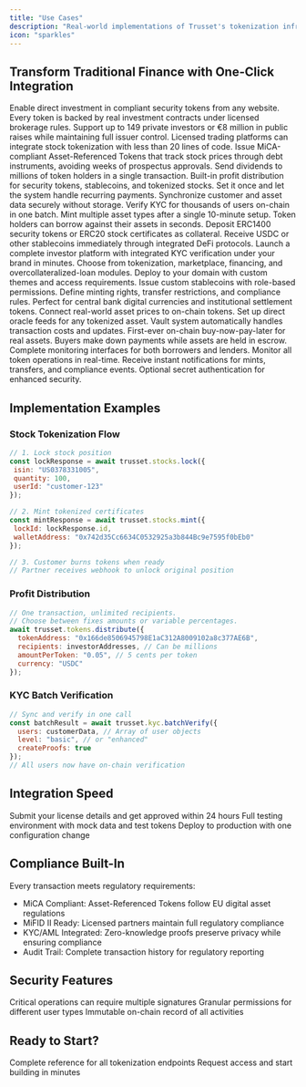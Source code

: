```yaml
---
title: "Use Cases"
description: "Real-world implementations of Trusset's tokenization infrastructure"
icon: "sparkles"
---
```


## Transform Traditional Finance with One-Click Integration

<CardGroup cols={2}>
 <Card title="Integrate an 'Invest Now' Button" icon="hand-holding-dollar">
   Enable direct investment in compliant security tokens from any website. Every token is backed by real investment contracts under licensed brokerage rules. Support up to 149 private investors or €8 million in public raises while maintaining full issuer control.
 </Card>

 <Card title="Add 'Tokenize It' to Banking Platforms" icon="building-columns">
   Licensed trading platforms can integrate stock tokenization with less than 20 lines of code. Issue MiCA-compliant Asset-Referenced Tokens that track stock prices through debt instruments, avoiding weeks of prospectus approvals.
 </Card>

 <Card title="Distribute Profits Automatically" icon="chart-line">
   Send dividends to millions of token holders in a single transaction. Built-in profit distribution for security tokens, stablecoins, and tokenized stocks. Set it once and let the system handle recurring payments.
 </Card>

 <Card title="Batch Tokenization via Backend Sync" icon="link">
   Synchronize customer and asset data securely without storage. Verify KYC for thousands of users on-chain in one batch. Mint multiple asset types after a single 10-minute setup.
 </Card>

 <Card title="Enable Instant Liquidity" icon="droplet">
   Token holders can borrow against their assets in seconds. Deposit ERC1400 security tokens or ERC20 stock certificates as collateral. Receive USDC or other stablecoins immediately through integrated DeFi protocols.
 </Card>

 <Card title="Deploy White-Label Exchanges" icon="store">
   Launch a complete investor platform with integrated KYC verification under your brand in minutes. Choose from tokenization, marketplace, financing, and overcollateralized-loan modules. Deploy to your domain with custom themes and access requirements.
 </Card>

 <Card title="Create Compliant Stablecoins" icon="coins">
   Issue custom stablecoins with role-based permissions. Define minting rights, transfer restrictions, and compliance rules. Perfect for central bank digital currencies and institutional settlement tokens.
 </Card>

 <Card title="Automate Price Feeds" icon="satellite-dish">
   Connect real-world asset prices to on-chain tokens. Set up direct oracle feeds for any tokenized asset. Vault system automatically handles transaction costs and updates.
 </Card>

 <Card title="Enable Mortgage-Style Financing" icon="house">
   First-ever on-chain buy-now-pay-later for real assets. Buyers make down payments while assets are held in escrow. Complete monitoring interfaces for both borrowers and lenders.
 </Card>

 <Card title="Track Everything with Webhooks" icon="webhook">
   Monitor all token operations in real-time. Receive instant notifications for mints, transfers, and compliance events. Optional secret authentication for enhanced security.
 </Card>
</CardGroup>

## Implementation Examples

### Stock Tokenization Flow
```javascript
// 1. Lock stock position
const lockResponse = await trusset.stocks.lock({
 isin: "US0378331005",
 quantity: 100,
 userId: "customer-123"
});

// 2. Mint tokenized certificates
const mintResponse = await trusset.stocks.mint({
 lockId: lockResponse.id,
 walletAddress: "0x742d35Cc6634C0532925a3b844Bc9e7595f0bEb0"
});

// 3. Customer burns tokens when ready
// Partner receives webhook to unlock original position
```

### Profit Distribution
```javascript
// One transaction, unlimited recipients.
// Choose between fixes amounts or variable percentages.
await trusset.tokens.distribute({
  tokenAddress: "0x166de8506945798E1aC312A8009102a8c377AE6B",
  recipients: investorAddresses, // Can be millions
  amountPerToken: "0.05", // 5 cents per token
  currency: "USDC"
});
```

### KYC Batch Verification
```javascript
// Sync and verify in one call
const batchResult = await trusset.kyc.batchVerify({
  users: customerData, // Array of user objects
  level: "basic", // or "enhanced"
  createProofs: true
});
// All users now have on-chain verification
```

## Integration Speed

<Steps>
  <Step title="Request API Access">
    Submit your license details and get approved within 24 hours
  </Step>
  <Step title="Test in Sandbox">
    Full testing environment with mock data and test tokens
  </Step>
  <Step title="Go Live">
    Deploy to production with one configuration change
  </Step>
</Steps>

## Compliance Built-In

Every transaction meets regulatory requirements:

- MiCA Compliant: Asset-Referenced Tokens follow EU digital asset regulations
- MiFID II Ready: Licensed partners maintain full regulatory compliance
- KYC/AML Integrated: Zero-knowledge proofs preserve privacy while ensuring compliance
- Audit Trail: Complete transaction history for regulatory reporting

## Security Features
<CardGroup cols={3}>
  <Card title="Multi-Sig Controls" icon="shield-halved">
    Critical operations can require multiple signatures
  </Card>
  <Card title="Role-Based Access" icon="user-shield">
    Granular permissions for different user types
  </Card>
  <Card title="Audit Logging" icon="scroll">
    Immutable on-chain record of all activities
  </Card>
</CardGroup>

## Ready to Start?
<CardGroup cols={2}>
  <Card title="API Documentation" icon="book" href="/stablecoin-intro">
    Complete reference for all tokenization endpoints
  </Card>
  <Card title="Get API Keys" icon="key" href="https://issuers.trusset.org/">
    Request access and start building in minutes
  </Card>
</CardGroup>
